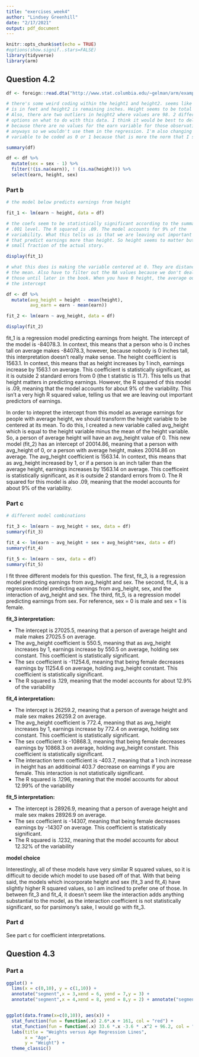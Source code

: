 ```yaml
---
title: "exercises_week4"
author: "Lindsey Greenhill"
date: "2/17/2021"
output: pdf_document
---
```


```r
knitr::opts_chunk$set(echo = TRUE)
#options(show.signif..stars=FALSE)
library(tidyverse)
library(arm)
```


## Question 4.2

```r
df <- foreign::read.dta("http://www.stat.columbia.edu/~gelman/arm/examples/earnings/heights.dta")

# there's some weird coding within the height1 and height2. seems like height 1
# is in feet and height2 is remaining inches. Height seems to be total inches.
# Also, there are two outliers in height2 where values are 98. 2 different
# options on what to do with this data. I think it would be best to delete them
# because there are no values for the earn variable for those observations
# anyways so we wouldn't use them in the regression. I'm also changing the sex
# variable to be coded as 0 or 1 because that is more the norm that I see.

summary(df)

df <- df %>%
  mutate(sex = sex - 1) %>%
  filter(!(is.na(earn)), ! (is.na(height))) %>%
  select(earn, height, sex)

```


### Part b


```r

# the model below predicts earnings from height

fit_1 <- lm(earn ~ height, data = df)

# the coefs seem to be statistically significant according to the summary at a
# .001 level. The R squared is .09. The model accounts for 9% of the
# variability. What this tells us is that we are leaving out important variables
# that predict earnings more than height. So height seems to matter but it is a
# small fraction of the actual story.

display(fit_1)

# what this does is making the variable centered at 0. They are distances from
# the mean. Also have to filter out the NA values because we don't deal with
# those until later in the book. When you have 0 height, the average outcome is
# the intercept

df <- df %>%
  mutate(avg_height = height - mean(height),
         avg_earn = earn - mean(earn))

fit_2 <- lm(earn ~ avg_height, data = df)

display(fit_2)

```

fit_1 is a regression model predicting earnings from height. The intercept of
the model is -84078.3. In context, this means that a person who is 0 inches tall
on average makes -84078.3, however, because nobody is 0 inches tall, this
interpretation doesn't really make sense. The height coefficient is 1563.1. In
context, this means that as height increases by 1 inch, earnings increase by
1563.1 on average. This coefficient is statistically significant, as it is
outside 2 standard errors from 0 (the t statistic is 11.7). This tells us that
height matters in predicting earnings. However, the R squared of this model is
.09, meaning that the model accounts for about 9% of the variability. This isn't
a very high R squared value, telling us that we are leaving out important
predictors of earnings.

In order to intepret the intercept from this model as average earnings for
people with average height, we should transform the height variable to be
centered at its mean. To do this, I created a new variable called avg_height
which is equal to the height variable minus the mean of the height variable. So,
a person of average height will have an avg_height value of 0. This new model
(fit_2) has an intercept of 20014.86, meaning that a person with avg_height of
0, or a person with average height, makes 20014.86 on average. The avg_height
coefficient is 1563.14. In context, this means that as avg_height increased by
1, or if a person is an inch taller than the average height, earnings increases
by 1563.14 on average. This coefficeint is statistically significant, as it is
outside 2 standard errors from 0. The R squared for this  model is
also .09, meaning that the model accounts for about 9% of the variability.

### Part c

```r

# different model combinations

fit_3 <- lm(earn ~ avg_height + sex, data = df)
summary(fit_3)

fit_4 <- lm(earn ~ avg_height + sex + avg_height*sex, data = df)
summary(fit_4)

fit_5 <- lm(earn ~ sex, data = df)
summary(fit_5)

```

I fit three different models for this question. The first, fit_3, is a regression
model predicting earnings from avg_height and sex. The second, fit_4, is a
regression model predicting earnings from avg_height, sex, and the interaction
of avg_height and sex. The third, fit_5, is a regression model predicting
earnings from sex. For reference, sex = 0 is male and sex = 1 is female. 

**fit_3 interpretation:**

- The intercept is 27025.5, meaning that a person of average height and male
makes 27025.5 on average.
- The avg_height coefficient is 550.5, meaning that as avg_height increases by
1, earnings increase by 550.5 on average, holding sex constant. This coefficient
is statistically significant.
- The sex coefficient is -11254.6, meaning that being female decreases earnings
by 11254.6 on average, holding avg_height constant. This coefficient is
statistically significant.
- The R squared is .129, meaning that the model accounts for about 12.9% of the
variability

**fit_4 interpretation:**

- The intercept is 26259.2, meaning that a person of average height and male sex
makes 26259.2 on average.
- The avg_height coefficient is 772.4, meaning that as avg_height increases by
1, earnings increase by 772.4 on average, holding sex constant. This coefficient
is statistically significant.
- The sex coefficient is -10868.3, meaning that being female decreases earnings
by 10868.3 on average, holding avg_height constant. This coefficient is
statistically significant.
- The interaction term coefficient is -403.7, meaning that a 1 inch increase in
height has an additioinal 403.7 decrease on earnings if you are female. This
interaction is not statistically significant.
- The R squared is .1296, meaning that the model accounts for about 12.99% of
the variability

**fit_5 interpretation:**

- The intercept is 28926.9, meaning that a person of average height and male sex
makes 28926.9 on average.
- The sex coefficient is -14307, meaning that being female decreases earnings by
-14307 on average. This coefficient is statistically significant.
- The R squared is .1232, meaning that the model accounts for about 12.32% of
the variability

**model choice**

Interestingly, all of these models have very similar R squared values, so it is
difficult to decide which model to use based off of that. With that being said,
the models which incorporate height and sex (fit_3 and fit_4) have slightly
higher R squared values, so I am inclined to prefer one of those. In between
fit_3 and fit_4, it doesn't seem like the interaction adds anything substantial
to the model, as the interaction coefficient is not statistically significant,
so for parsimony's sake, I would go with fit_3.


### Part d

See part c for coefficient interpretations. 

## Question 4.3

### Part a

```r

ggplot() + 
  lims(x = c(0,10), y = c(1,10)) +
  annotate("segment",x = 3,xend = 6, yend = 7,y = 3) + 
  annotate("segment",x = 4,xend = 8, yend = 8,y = 2) + annotate("segment",x = 3.6,xend = 6.1, yend = 4,y = 1) 


ggplot(data.frame(x=c(0,10)), aes(x)) +
  stat_function(fun = function(.x) 2.6*.x + 161, col = "red") +
  stat_function(fun = function(.x) 33.6 *.x -3.6 * .x^2 + 96.2, col = "steelblue2") +
  labs(title = "Weights versus Age Regression Lines",
       x = "Age",
       y = "Weight") +
  theme_classic()



```





